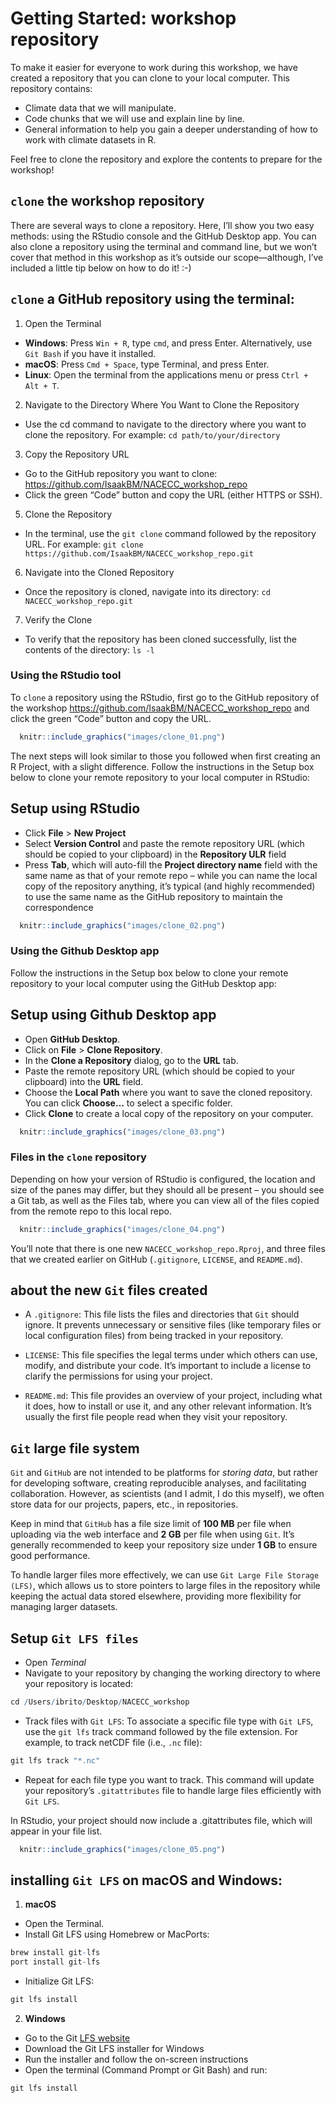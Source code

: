 # Getting Started: workshop repository

To make it easier for everyone to work during this workshop, we have created a repository that you can clone to your local computer. This repository contains:

-   Climate data that we will manipulate.
-   Code chunks that we will use and explain line by line.
-   General information to help you gain a deeper understanding of how to work with climate datasets in R.

Feel free to clone the repository and explore the contents to prepare for the workshop!

## `clone` the workshop repository

There are several ways to clone a repository. Here, I'll show you two easy methods: using the RStudio console and the GitHub Desktop app. You can also clone a repository using the terminal and command line, but we won't cover that method in this workshop as it's outside our scope---although, I've included a little tip below on how to do it! :-)

::: {.callout-caution collapse="true"}
## `clone` a GitHub repository using the terminal:

1.  Open the Terminal

-   **Windows**: Press `Win + R`, type `cmd`, and press Enter. Alternatively, use `Git Bash` if you have it installed.
-   **macOS**: Press `Cmd + Space`, type Terminal, and press Enter.
-   **Linux**: Open the terminal from the applications menu or press `Ctrl + Alt + T`.

2.  Navigate to the Directory Where You Want to Clone the Repository

-   Use the cd command to navigate to the directory where you want to clone the repository. For example: `cd path/to/your/directory`

3.  Copy the Repository URL

-   Go to the GitHub repository you want to clone: <https://github.com/IsaakBM/NACECC_workshop_repo>
-   Click the green "Code" button and copy the URL (either HTTPS or SSH).

5.  Clone the Repository

-   In the terminal, use the `git clone` command followed by the repository URL. For example: `git clone https://github.com/IsaakBM/NACECC_workshop_repo.git`

6.  Navigate into the Cloned Repository

-   Once the repository is cloned, navigate into its directory: `cd NACECC_workshop_repo.git`

7.  Verify the Clone

-   To verify that the repository has been cloned successfully, list the contents of the directory: `ls -l`
:::

### Using the RStudio tool

To `clone` a repository using the RStudio, first go to the GitHub repository of the workshop <https://github.com/IsaakBM/NACECC_workshop_repo> and click the green "Code" button and copy the URL.

```r
  knitr::include_graphics("images/clone_01.png")
```

The next steps will look similar to those you followed when first creating an R Project, with a slight difference. Follow the instructions in the Setup box below to clone your remote repository to your local computer in RStudio:

::: callout-tip
## Setup using RStudio

-   Click **File** \> **New Project**
-   Select **Version Control** and paste the remote repository URL (which should be copied to your clipboard) in the **Repository ULR** field
-   Press **Tab**, which will auto-fill the **Project directory name** field with the same name as that of your remote repo -- while you can name the local copy of the repository anything, it's typical (and highly recommended) to use the same name as the GitHub repository to maintain the correspondence

```r
  knitr::include_graphics("images/clone_02.png")
```
:::

### Using the Github Desktop app

Follow the instructions in the Setup box below to clone your remote repository to your local computer using the GitHub Desktop app:

::: callout-tip
## Setup using Github Desktop app

-   Open **GitHub Desktop**.
-   Click on **File** \> **Clone Repository**.
-   In the **Clone a Repository** dialog, go to the **URL** tab.
-   Paste the remote repository URL (which should be copied to your clipboard) into the **URL** field.
-   Choose the **Local Path** where you want to save the cloned repository. You can click **Choose...** to select a specific folder.
-   Click **Clone** to create a local copy of the repository on your computer.

```r
  knitr::include_graphics("images/clone_03.png")
```
:::

### Files in the `clone` repository

Depending on how your version of RStudio is configured, the location and size of the panes may differ, but they should all be present -- you should see a Git tab, as well as the Files tab, where you can view all of the files copied from the remote repo to this local repo.

```r
  knitr::include_graphics("images/clone_04.png")
```

You'll note that there is one new `NACECC_workshop_repo.Rproj`, and three files that we created earlier on GitHub (`.gitignore`, `LICENSE`, and `README.md`).

::: callout-note
## about the new `Git` files created

-   A `.gitignore`: This file lists the files and directories that `Git` should ignore. It prevents unnecessary or sensitive files (like temporary files or local configuration files) from being tracked in your repository.

-   `LICENSE`: This file specifies the legal terms under which others can use, modify, and distribute your code. It's important to include a license to clarify the permissions for using your project.

-   `README.md`: This file provides an overview of your project, including what it does, how to install or use it, and any other relevant information. It's usually the first file people read when they visit your repository.
:::

## `Git` large file system

`Git` and `GitHub` are not intended to be platforms for *storing data*, but rather for developing software, creating reproducible analyses, and facilitating collaboration. However, as scientists (and I admit, I do this myself), we often store data for our projects, papers, etc., in repositories.

Keep in mind that `GitHub` has a file size limit of **100 MB** per file when uploading via the web interface and **2 GB** per file when using `Git`. It's generally recommended to keep your repository size under **1 GB** to ensure good performance.

To handle larger files more effectively, we can use `Git Large File Storage (LFS)`, which allows us to store pointers to large files in the repository while keeping the actual data stored elsewhere, providing more flexibility for managing larger datasets.

::: callout-tip
## Setup `Git LFS files`

-   Open *Terminal*
-   Navigate to your repository by changing the working directory to where your repository is located:

```r
cd /Users/ibrito/Desktop/NACECC_workshop
```

-   Track files with `Git LFS`: To associate a specific file type with `Git LFS`, use the `git lfs` track command followed by the file extension. For example, to track netCDF file (i.e., `.nc` file):

```r
git lfs track "*.nc"
```

-   Repeat for each file type you want to track. This command will update your repository's `.gitattributes` file to handle large files efficiently with `Git LFS`.
:::

In RStudio, your project should now include a .gitattributes file, which will appear in your file list.

```r
  knitr::include_graphics("images/clone_05.png")
```

::: {.callout-caution collapse="true"}
## installing `Git LFS` on macOS and Windows:

1.  **macOS**

-   Open the Terminal.
-   Install Git LFS using Homebrew or MacPorts:

```r
brew install git-lfs
port install git-lfs
```

-   Initialize Git LFS:

```r
git lfs install
```

2.  **Windows**

-   Go to the Git [LFS website](https://git-lfs.com/)
-   Download the Git LFS installer for Windows
-   Run the installer and follow the on-screen instructions
-   Open the terminal (Command Prompt or Git Bash) and run:

```r
git lfs install
```
:::
